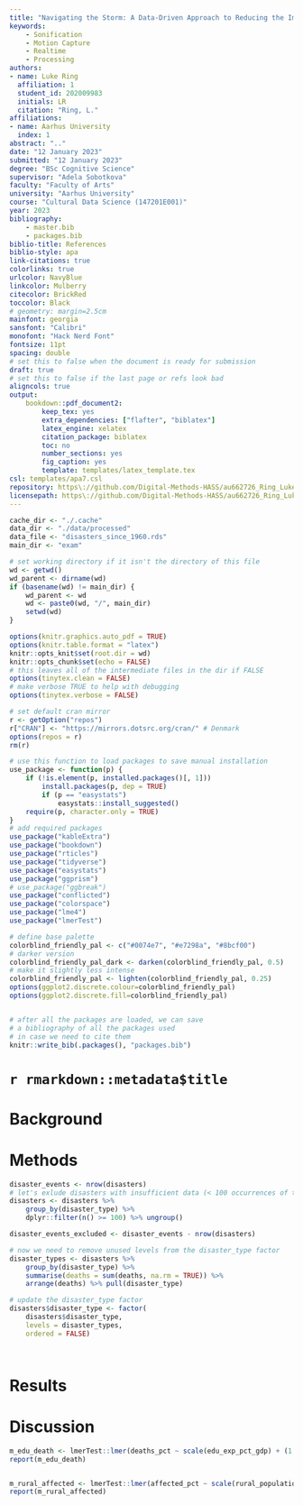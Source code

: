 ```yaml
---
title: "Navigating the Storm: A Data-Driven Approach to Reducing the Impact of Natural Disasters"
keywords: 
    - Sonification
    - Motion Capture
    - Realtime
    - Processing
authors:
- name: Luke Ring
  affiliation: 1
  student_id: 202009983
  initials: LR
  citation: "Ring, L."
affiliations:
- name: Aarhus University
  index: 1
abstract: ".."
date: "12 January 2023"
submitted: "12 January 2023"
degree: "BSc Cognitive Science"
supervisor: "Adela Sobotkova"
faculty: "Faculty of Arts"
university: "Aarhus University"
course: "Cultural Data Science (147201E001)"
year: 2023
bibliography:
    - master.bib
    - packages.bib
biblio-title: References
biblio-style: apa
link-citations: true
colorlinks: true
urlcolor: NavyBlue
linkcolor: Mulberry
citecolor: BrickRed
toccolor: Black
# geometry: margin=2.5cm
mainfont: georgia
sansfont: "Calibri"
monofont: "Hack Nerd Font"
fontsize: 11pt
spacing: double
# set this to false when the document is ready for submission
draft: true
# set this to false if the last page or refs look bad
aligncols: true
output:
    bookdown::pdf_document2:
        keep_tex: yes
        extra_dependencies: ["flafter", "biblatex"]
        latex_engine: xelatex 
        citation_package: biblatex
        toc: no
        number_sections: yes
        fig_caption: yes
        template: templates/latex_template.tex
csl: templates/apa7.csl
repository: https\://github.com/Digital-Methods-HASS/au662726_Ring_Luke/tree/main/exam
licensepath: https\://github.com/Digital-Methods-HASS/au662726_Ring_Luke/tree/main/exam/LICENSE.md
---
```


```r
cache_dir <- "./.cache"
data_dir <- "./data/processed"
data_file <- "disasters_since_1960.rds"
main_dir <- "exam"

# set working directory if it isn't the directory of this file
wd <- getwd()
wd_parent <- dirname(wd)
if (basename(wd) != main_dir) {
    wd_parent <- wd
    wd <- paste0(wd, "/", main_dir)
    setwd(wd)
}

options(knitr.graphics.auto_pdf = TRUE)
options(knitr.table.format = "latex")
knitr::opts_knit$set(root.dir = wd)
knitr::opts_chunk$set(echo = FALSE)
# this leaves all of the intermediate files in the dir if FALSE
options(tinytex.clean = FALSE)
# make verbose TRUE to help with debugging
options(tinytex.verbose = FALSE)

# set default cran mirror
r <- getOption("repos")
r["CRAN"] <- "https://mirrors.dotsrc.org/cran/" # Denmark
options(repos = r)
rm(r)

# use this function to load packages to save manual installation
use_package <- function(p) {
    if (!is.element(p, installed.packages()[, 1]))
        install.packages(p, dep = TRUE)
        if (p == "easystats")
            easystats::install_suggested()
    require(p, character.only = TRUE)
}
# add required packages
use_package("kableExtra")
use_package("bookdown")
use_package("rticles")
use_package("tidyverse")
use_package("easystats")
use_package("ggprism")
# use_package("ggbreak")
use_package("conflicted")
use_package("colorspace")
use_package("lme4")
use_package("lmerTest")

# define base palette
colorblind_friendly_pal <- c("#0074e7", "#e7298a", "#8bcf00")
# darker version
colorblind_friendly_pal_dark <- darken(colorblind_friendly_pal, 0.5)
# make it slightly less intense
colorblind_friendly_pal <- lighten(colorblind_friendly_pal, 0.25)
options(ggplot2.discrete.colour=colorblind_friendly_pal)
options(ggplot2.discrete.fill=colorblind_friendly_pal)


# after all the packages are loaded, we can save
# a bibliography of all the packages used
# in case we need to cite them
knitr::write_bib(.packages(), "packages.bib")

```

# `r rmarkdown::metadata$title`


# Background


# Methods

```r
disaster_events <- nrow(disasters)
# let's exlude disasters with insufficient data (< 100 occurrences of the disaster_type)
disasters <- disasters %>%
    group_by(disaster_type) %>%
    dplyr::filter(n() >= 100) %>% ungroup()

disaster_events_excluded <- disaster_events - nrow(disasters)

# now we need to remove unused levels from the disaster_type factor
disaster_types <- disasters %>%
    group_by(disaster_type) %>%
    summarise(deaths = sum(deaths, na.rm = TRUE)) %>%
    arrange(deaths) %>% pull(disaster_type)

# update the disaster_type factor
disasters$disaster_type <- factor(
    disasters$disaster_type,
    levels = disaster_types,
    ordered = FALSE)




```

# Results


# Discussion

```r






m_edu_death <- lmerTest::lmer(deaths_pct ~ scale(edu_exp_pct_gdp) + (1 | disaster_type), data = disasters, na.action = na.exclude)
report(m_edu_death)


m_rural_affected <- lmerTest::lmer(affected_pct ~ scale(rural_population_pct) + (1 | disaster_type), data = disasters, na.action = na.exclude)
report(m_rural_affected)



```

<div id="refs"></div>

